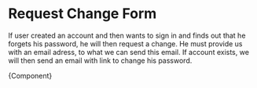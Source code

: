 
<Meta title="Modules/Forms" component={RequestChangeForm} />

# Request Change Form

If user created an account and then wants to sign in and finds out that he forgets his password, he will then request a change. He must provide us with an email adress, to what we can send this email. If account exists, we will then send an email with link to change his password.


<Canvas>
  <Story name="Request Change Form">{Component}</Story>
</Canvas>
